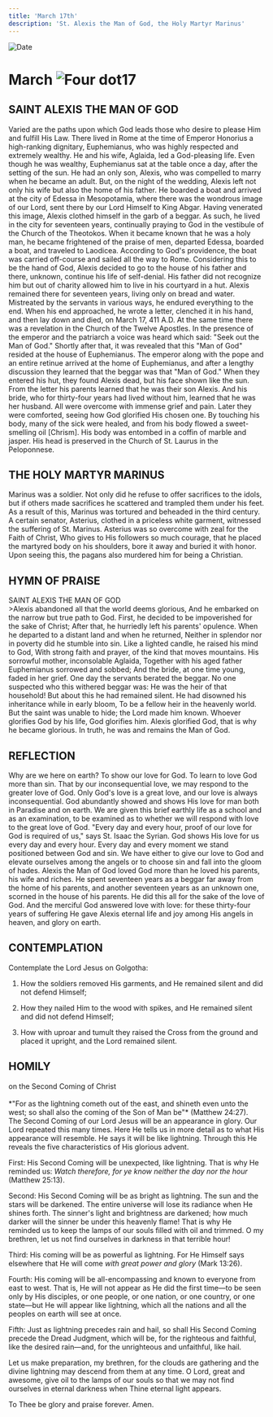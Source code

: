 ```yaml
---
title: 'March 17th'
description: 'St. Alexis the Man of God, the Holy Martyr Marinus'
---
```


<RunningHead />
<Image src="/title-imprint.png" height={68} width={50} alt="Date" className="title-imprint"/>

# <div id="date">March <Image className="four-dot" src="/four-dot.png" height={15} width={15} alt="Four dot" />17</div>

## SAINT ALEXIS THE MAN OF GOD

Varied are the paths upon which God leads those who desire to please Him and fulfill His Law. There lived in Rome at the time of Emperor Honorius a high-ranking dignitary, Euphemianus, who was highly respected and extremely wealthy. He and his wife, Aglaida, led a God-pleasing life. Even though he was wealthy, Euphemianus sat at the table once a day, after the setting of the sun. He had an only son, Alexis, who was compelled to marry when he became an adult. But, on the night of the wedding, Alexis left not only his wife but also the home of his father. He boarded a boat and arrived at the city of Edessa in Mesopotamia, where there was the wondrous image of our Lord, sent there by our Lord Himself to King Abgar. Having venerated this image, Alexis clothed himself in the garb of a beggar. As such, he lived in the city for seventeen years, continually praying to God in the vestibule of the Church of the Theotokos. When it became known that he was a holy man, he became frightened of the praise of men, departed Edessa, boarded a boat, and traveled to Laodicea. According to God's providence, the boat was carried off-course and sailed all the way to Rome. Considering this to be the hand of God, Alexis decided to go to the house of his father and there, unknown, continue his life of self-denial. His father did not recognize him but out of charity allowed him to live in his courtyard in a hut. Alexis remained there for seventeen years, living only on bread and water. Mistreated by the servants in various ways, he endured everything to the end. When his end approached, he wrote a letter, clenched it in his hand, and then lay down and died, on March 17, 411 A.D. At the same time there was a revelation in the Church of the Twelve Apostles. In the presence of the emperor and the patriarch a voice was heard which said: "Seek out the Man of God." Shortly after that, it was revealed that this "Man of God" resided at the house of Euphemianus. The emperor along with the pope and an entire retinue arrived at the home of Euphemianus, and after a lengthy discussion they learned that the beggar was that "Man of God." When they entered his hut, they found Alexis dead, but his face shown like the sun. From the letter his parents learned that he was their son Alexis. And his bride, who for thirty-four years had lived without him, learned that he was her husband. All were overcome with immense grief and pain. Later they were comforted, seeing how God glorified His chosen one. By touching his body, many of the sick were healed, and from his body flowed a sweet-smelling oil [Chrism]. His body was entombed in a coffin of marble and jasper. His head is preserved in the Church of St. Laurus in the Peloponnese.

## THE HOLY MARTYR MARINUS

Marinus was a soldier. Not only did he refuse to offer sacrifices to the idols, but if others made sacrifices he scattered and trampled them under his feet. As a result of this, Marinus was tortured and beheaded in the third century. A certain senator, Asterius, clothed in a priceless white garment, witnessed the suffering of St. Marinus. Asterius was so overcome with zeal for the Faith of Christ, Who gives to His followers so much courage, that he placed the martyred body on his shoulders, bore it away and buried it with honor. Upon seeing this, the pagans also murdered him for being a Christian.


## HYMN OF PRAISE
<div style={{textAlign:'center', color:'crimson', fontWeight:'bold'}}>
SAINT ALEXIS THE MAN OF GOD
</div>
>Alexis abandoned all that the world deems glorious,  
And he embarked on the narrow but true path to God.  
First, he decided to be impoverished for the sake of Christ;  
After that, he hurriedly left his parents' opulence.  
When he departed to a distant land and when he returned,  
Neither in splendor nor in poverty did he stumble into sin.  
Like a lighted candle, he raised his mind to God,  
With strong faith and prayer, of the kind that moves mountains.  
His sorrowful mother, inconsolable Aglaida,  
Together with his aged father Euphemianus sorrowed and sobbed;  
And the bride, at one time young, faded in her grief.  
One day the servants berated the beggar.  
No one suspected who this withered beggar was:  
He was the heir of that household!  
But about this he had remained silent.  
He had disowned his inheritance while in early bloom,  
To be a fellow heir in the heavenly world.  
But the saint was unable to hide; the Lord made him known.  
Whoever glorifies God by his life, God glorifies him.  
Alexis glorified God, that is why he became glorious.  
In truth, he was and remains the Man of God.  


## REFLECTION

Why are we here on earth? To show our love for God. To learn to love God more than sin. That by our inconsequential love, we may respond to the greater love of God. Only God's love is a great love, and our love is always inconsequential. God abundantly showed and shows His love for man both in Paradise and on earth. We are given this brief earthly life as a school and as an examination, to be examined as to whether we will respond with love to the great love of God. "Every day and every hour, proof of our love for God is required of us," says St. Isaac the Syrian. God shows His love for us every day and every hour. Every day and every moment we stand positioned between God and sin. We have either to give our love to God and elevate ourselves among the angels or to choose sin and fall into the gloom of hades. Alexis the Man of God loved God more than he loved his parents, his wife and riches. He spent seventeen years as a beggar far away from the home of his parents, and another seventeen years as an unknown one, scorned in the house of his parents. He did this all for the sake of the love of God. And the merciful God answered love with love: for these thirty-four years of suffering He gave Alexis eternal life and joy among His angels in heaven, and glory on earth.


## CONTEMPLATION

Contemplate the Lord Jesus on Golgotha:

1. How the soldiers removed His garments, and He remained silent and did not defend Himself;

2. How they nailed Him to the wood with spikes, and He remained silent and did not defend Himself;

3. How with uproar and tumult they raised the Cross from the ground and placed it upright, and the Lord remained silent.


## HOMILY
<div style={{textAlign:'center', color:'crimson', fontWeight:'bold'}}>
on the Second Coming of Christ
</div><br />
<div style={{textAlign:'right'}}>
*"For as the lightning cometh out of the east, and shineth even unto the west; so shall also the coming of the Son of Man be"* (Matthew 24:27).
</div>
The Second Coming of our Lord Jesus will be an appearance in glory. Our Lord repeated this many times. Here He tells us in more detail as to what His appearance will resemble. He says it will be like lightning. Through this He reveals the five characteristics of His glorious advent.

First: His Second Coming will be unexpected, like lightning. That is why He reminded us: *Watch therefore, for ye know neither the day nor the hour* (Matthew 25:13).

Second: His Second Coming will be as bright as lightning. The sun and the stars will be darkened. The entire universe will lose its radiance when He shines forth. The sinner's light and brightness are darkened; how much darker will the sinner be under this heavenly flame! That is why He reminded us to keep the lamps of our souls filled with oil and trimmed. O my brethren, let us not find ourselves in darkness in that terrible hour!

Third: His coming will be as powerful as lightning. For He Himself says elsewhere that He will come *with great power and glory* (Mark 13:26).

Fourth: His coming will be all-encompassing and known to everyone from east to west. That is, He will not appear as He did the first time—to be seen only by His disciples, or one people, or one nation, or one country, or one state—but He will appear like lightning, which all the nations and all the peoples on earth will see at once.

Fifth: Just as lightning precedes rain and hail, so shall His Second Coming precede the Dread Judgment, which will be, for the righteous and faithful, like the desired rain—and, for the unrighteous and unfaithful, like hail.

Let us make preparation, my brethren, for the clouds are gathering and the divine lightning may descend from them at any time. O Lord, great and awesome, give oil to the lamps of our souls so that we may not find ourselves in eternal darkness when Thine eternal light appears.

To Thee be glory and praise forever. Amen.